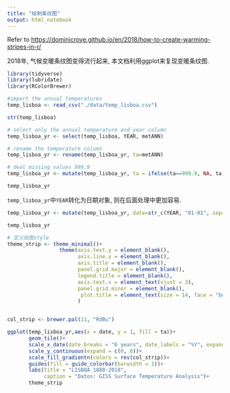 ```yaml
---
title: "绘制条纹图"
output: html_notebook
---
```


Refer to <https://dominicroye.github.io/en/2018/how-to-create-warming-stripes-in-r/>

2018年, 气候变暖条纹图变得流行起来, 本文档利用ggplot来复现变暖条纹图.

```r
library(tidyverse)
library(lubridate)
library(RColorBrewer)

#import the annual temperatures
temp_lisboa <- read_csv("./data/temp_lisboa.csv")

str(temp_lisboa)
```

```r

# select only the annual temperature and year column
temp_lisboa_yr <- select(temp_lisboa, YEAR, metANN)

# rename the temperature column
temp_lisboa_yr <- rename(temp_lisboa_yr, ta=metANN)

# deal missing values 999.9
temp_lisboa_yr <- mutate(temp_lisboa_yr, ta = ifelse(ta==999.9, NA, ta))

temp_lisboa_yr
```

`temp_lisboa_yr`中`YEAR`转化为日期对象, 则在后面处理中更加容易.

```r
temp_lisboa_yr <- mutate(temp_lisboa_yr, date=str_c(YEAR, "01-01", sep="-") %>% ymd())

temp_lisboa_yr
```

```r
# 定义绘图style
theme_strip <- theme_minimal()+
                 theme(axis.text.y = element_blank(),
                       axis.line.y = element_blank(),
                       axis.title = element_blank(),
                       panel.grid.major = element_blank(),
                       legend.title = element_blank(),
                       axis.text.x = element_text(vjust = 3),
                       panel.grid.minor = element_blank(),
                        plot.title = element_text(size = 14, face = "bold")
                       )


col_strip <- brewer.pal(11, "RdBu")

ggplot(temp_lisboa_yr,aes(x = date, y = 1, fill = ta))+
       geom_tile()+
       scale_x_date(date_breaks = "6 years", date_labels = "%Y", expand = c(0, 0))+
       scale_y_continuous(expand = c(0, 0))+
       scale_fill_gradientn(colors = rev(col_strip))+
       guides(fill = guide_colorbar(barwidth = 1))+
       labs(title = "LISBOA 1880-2018",
            caption = "Datos: GISS Surface Temperature Analysis")+
       theme_strip
```
